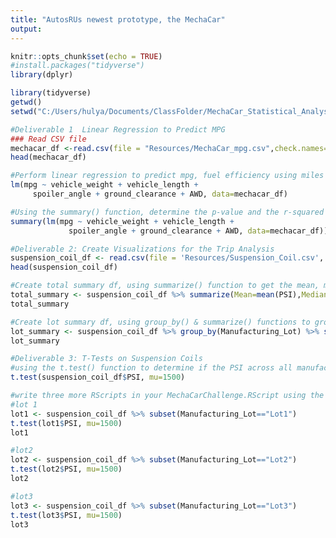 ```yaml
---
title: "AutosRUs newest prototype, the MechaCar"
output: 
---
```


```r
knitr::opts_chunk$set(echo = TRUE)
#install.packages("tidyverse")
library(dplyr)
```
```r
library(tidyverse)
getwd()
setwd("C:/Users/hulya/Documents/ClassFolder/MechaCar_Statistical_Analysis")
```

```r
#Deliverable 1  Linear Regression to Predict MPG
### Read CSV file
mechacar_df <-read.csv(file = "Resources/MechaCar_mpg.csv",check.names=F,stringsAsFactors = F)
head(mechacar_df)
```
```r
#Perform linear regression to predict mpg, fuel efficiency using miles per gallon
lm(mpg ~ vehicle_weight + vehicle_length +
     spoiler_angle + ground_clearance + AWD, data=mechacar_df)

```
```r
#Using the summary() function, determine the p-value and the r-squared value for the linear regression model.
summary(lm(mpg ~ vehicle_weight + vehicle_length +
             spoiler_angle + ground_clearance + AWD, data=mechacar_df))
```
```r
#Deliverable 2: Create Visualizations for the Trip Analysis
suspension_coil_df <- read.csv(file = 'Resources/Suspension_Coil.csv', check.names = F, stringsAsFactors = F)
head(suspension_coil_df)

```
```r

#Create total summary df, using summarize() function to get the mean, median, variance, and standard deviation of the suspension coil’s PSI column
total_summary <- suspension_coil_df %>% summarize(Mean=mean(PSI),Median=median(PSI),Variance=var(PSI),SD=sd(PSI), .groups = 'keep')
total_summary
```
```r
#Create lot summary df, using group_by() & summarize() functions to group each manufacturing lot by the mean, median, variance, and standard deviation of the suspension coil’s PSI column
lot_summary <- suspension_coil_df %>% group_by(Manufacturing_Lot) %>% summarize(Mean=mean(PSI),Median=median(PSI),Variance=var(PSI),SD=sd(PSI), .groups = 'keep')
lot_summary

```
```r
#Deliverable 3: T-Tests on Suspension Coils 
#using the t.test() function to determine if the PSI across all manufacturing lots is statistically different from the population mean of 1,500 pounds per square inch.
t.test(suspension_coil_df$PSI, mu=1500)
```
```r
#write three more RScripts in your MechaCarChallenge.RScript using the t.test() function and its subset() argument to determine if the PSI for each manufacturing lot is statistically different from the population mean of 1,500 pounds per square inch
#lot 1
lot1 <- suspension_coil_df %>% subset(Manufacturing_Lot=="Lot1")
t.test(lot1$PSI, mu=1500)
lot1
```
```r
#lot2 
lot2 <- suspension_coil_df %>% subset(Manufacturing_Lot=="Lot2")
t.test(lot2$PSI, mu=1500)
lot2
```
```r
#lot3 
lot3 <- suspension_coil_df %>% subset(Manufacturing_Lot=="Lot3")
t.test(lot3$PSI, mu=1500)
lot3
```


